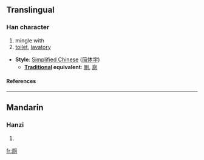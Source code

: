 {{see|厠|廁}}

==Translingual==
===Han character===
{{Han char|rad=厂|as=06|sn=8|four=|canj=一月人弓 (MBON)}}
# mingle with
# [[toilet]], [[lavatory]]


* '''Style''': [[Simplified Chinese]] ([[简体字]])
** '''[[Traditional Chinese|Traditional]] equivalent''': [[厠]], [[廁]]
====References====
{{Han ref|kx=0161.171|hdz=10071.060|uh=5395|ud=21397}}
----
==Mandarin==
===Hanzi===
{{cmn-hanzi|pin=[[cè]] (ce4)|wg=ts'e<sup>4</sup>}}
# {{defn|Mandarin}}

[[fr:厕]]